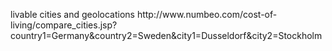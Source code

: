 livable cities and geolocations
http://www.numbeo.com/cost-of-living/compare_cities.jsp?country1=Germany&country2=Sweden&city1=Dusseldorf&city2=Stockholm

